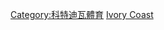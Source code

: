 {{Catnav|頁面分類|各種主題的頁面分類|按國家分類|各國體育|科特迪瓦體育}}
{{Catnav|頁面分類|各種主題的頁面分類|按國家分類|各國體育|各國足球}}
{{Catnav|頁面分類|...|球類運動|足球|各國足球}}
{{Catnav|頁面分類|...|体育|各國體育|科特迪瓦體育}}
{{Catnav|頁面分類|...|体育|各國體育|各國足球}}
{{Commons category|Association football in Côte d'Ivoire}}

[[Category:科特迪瓦體育|Category:科特迪瓦體育]]
[[Category:非洲各國足球|Ivory Coast]]